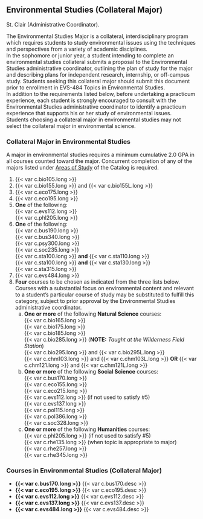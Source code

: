 ## Environmental Studies (Collateral Major) {#sec-environmental-studies}
St. Clair (Administrative Coordinator).

The Environmental Studies Major is a collateral, interdisciplinary program which requires students to study environmental issues using the techniques and perspectives from a variety of academic disciplines.  
In the sophomore or junior year, a student intending to complete an environmental studies collateral submits a proposal to the Environmental Studies administrative coordinator, outlining the plan of study for the major and describing plans for independent research, internship, or off-campus study. Students seeking this collateral major should submit this document prior to enrollment in EVS-484 Topics in Environmental Studies.   
In addition to the requirements listed below, before undertaking a practicum experience, each student is strongly encouraged to consult with the Environmental Studies administrative coordinator to identify a practicum experience that supports his or her study of environmental issues.  
Students choosing a collateral major in environmental studies may not select the collateral major in environmental science. 


### Collateral Major in Environmental Studies
A major in environmental studies requires a minimum cumulative 2.0 GPA in all courses counted toward the major.
Concurrent completion of any of the majors listed under [Areas of Study](catalog_sections/areas_of_study.qmd#Areas Of Study) of the Catalog is required.  

1. {{< var c.bio105.long >}}
2. {{< var c.bio155.long >}} and {{< var c.bio155L.long >}}
3. {{< var c.eco175.long >}}
4. {{< var c.eco195.long >}}
5. **One** of the following:  
	{{< var c.evs112.long >}}  
	{{< var c.phl205.long >}}  
6. **One** of the following:  
	{{< var c.bus190.long >}}  
	{{< var c.bus340.long >}}  
	{{< var c.psy300.long >}}  
	{{< var c.soc235.long >}}  
	{{< var c.sta100.long >}} **and** {{< var c.sta110.long >}}  
	{{< var c.sta100.long >}} **and** {{< var c.sta130.long >}}  
	{{< var c.sta315.long >}}  
7. {{< var c.evs484.long >}}
8. **Four** courses to be chosen as indicated from the three lists below. Courses with a substantial focus on environmental content and relevant to a student’s particular course of study may be substituted to fulfill this category, subject to prior approval by the Environmental Studies administrative coordinator.
	a.  **One or more** of the following **Natural Science** courses:  
		{{< var c.bio165.long >}}  
		{{< var c.bio175.long >}}  
		{{< var c.bio185.long >}}  
		{{< var c.bio285.long >}} (**NOTE:** *Taught at the Wilderness Field Station*)  
		{{< var c.bio295.long >}} and {{< var c.bio295L.long >}}  
		{{< var c.chm103.long >}} and {{< var c.chm103L.long >}} **OR** {{< var c.chm121.long >}} and {{< var c.chm121L.long >}}  
	b. **One or more** of the following **Social Science** courses:  
		{{< var c.bus170.long >}}  
		{{< var c.eco155.long >}}  
		{{< var c.eco215.long >}}  
		{{< var c.evs112.long >}} (if not used to satisfy #5)  
		{{< var c.evs137.long >}}  
		{{< var c.pol115.long >}}  
		{{< var c.pol386.long >}}  
		{{< var c.soc328.long >}}  
	c. **One or more** of the following **Humanities** courses:  
		{{< var c.phl205.long >}} (if not used to satisfy #5)  
		{{< var c.rhe135.long >}} (when topic is appropriate to major)  
		{{< var c.rhe257.long >}}  
		{{< var c.rhe345.long >}}  


### Courses in Environmental Studies (Collateral Major) 
- **{{< var c.bus170.long >}}**
  {{< var c.bus170.desc >}} 
- **{{< var c.eco195.long >}}**
  {{< var c.eco195.desc >}} 
- **{{< var c.evs112.long >}}**
  {{< var c.evs112.desc >}} 
- **{{< var c.evs137.long >}}**
  {{< var c.evs137.desc >}} 
- **{{< var c.evs484.long >}}**
  {{< var c.evs484.desc >}} 














